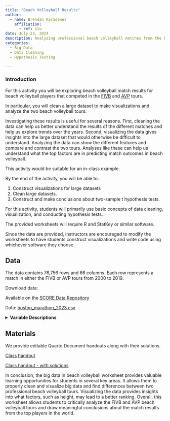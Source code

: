 ```yaml
---
title: "Beach Volleyball Results"
author:
  - name: Brendan Karadenes
    affiliation: 
      - ref: slu
date: July 23, 2024
description: Analyzing professional beach volleyball matches from the FIVB and AVP tours.
categories:
  - Big Data
  - Data Cleaning 
  - Hypothesis Testing

---
```


### Introduction

For this activity you will be exploring beach volleyball match results for beach volleyball players that competed in the [FIVB](https://www.fivb.com/beach-volleyball/){target="_blank"} and [AVP](https://avp.com/){target="_blank"} tours.

In particular, you will clean a large dataset to make visualizations and analyze the two beach volleyball tours.

Investigating these results is useful for several reasons. First, cleaning the data can help us better understand the results of the different matches and help us explore trends over the years. Second, visualizing the data gives insights into the large dataset that would otherwise be difficult to understand. Analyzing the data can show the different features and compare and contrast the two tours. Analyses like these can help us understand what the top factors are in predicting match outcomes in beach volleyball. 

::: {.callout-note collapse="true" title="Activity Length" appearance="minimal"}
This activity would be suitable for an in-class example.
:::

::: {.callout-note collapse="true" title="Learning Objectives" appearance="minimal"}
By the end of the activity, you will be able to:

1.  Construct visualizations for large datasets
2.  Clean large datasets.
3.  Construct and make conclusions about two-sample t hypothesis tests.
:::

::: {.callout-note collapse="true" title="Methods" appearance="minimal"}
For this activity, students will primarily use basic concepts of data cleaning, visualization, and conducting hypothesis tests.
:::

::: {.callout-note collapse="true" title="Technology Requiremens" appearance="minimal"}
The provided worksheets will require R and StatKey or similar software. 

Since the data are provided, instructors are encouraged to modify the worksheets to have students construct visualizations and write code using whichever software they choose.
:::

## Data 

The data contains 76,756 rows and 66 columns. Each row represents a match in either the FIVB or AVP tours from 2000 to 2019.

Download data: 

Available on the [SCORE Data Repository](https://data.scorenetwork.org/)

Data: [boston_marathon_2023.csv](https://github.com/SCOREnetworkorg/sports-data-repository/raw/main/data/vb_matches.csv)

<details>
<summary><b>Variable Descriptions</b></summary>

| Variable       | Description                                                              |
|-----------------|-------------------------------------------------------|
| circuit      | the tour the match is a part of                                                  |
| tournament  | name of the tournament on the tour                         |
| country   | name of host country                          |
| year | year the match took place |
| gender           | gender of the teams                                                           |
| match_num         | match number in the tournament                                                         |
| w_player1           | player one on the winning team's name                                       |
| w_p1_age     | player one on the winning team's age                                                     |
| w_p1_hgt      | player one on the winning team's height in inches                                             |
| w_p1_country     | player one on the winning team's home country              |
| w_player2     | player two on the winning team's name        |
| w_p2_age      | player two on the winning team's age                                                 |
| w_p2_hgt  | player two on the winning team's height in inches                                           |
| w_p2_country | player two on the winning team's home country                                                    |
| w_rank | rank of the winning team                                                    |
| l_player1           | player one on the losing team's name                                       |
| l_p1_age     | player one on the losing team's age                                                     |
| l_p1_hgt      | player one on the losing team's height in inches                                             |
| l_p1_country     | player one on the losing team's home country              |
| l_player2     | player two on the losing team's name        |
| l_p2_age      | player two on the losing team's age                                                 |
| l_p2_hgt  | player two on the losing team's height in inches                                           |
| l_p2_country | player two on the losing team's home country                                                    |
| l_rank | rank of the losing team                                                    | 
| first_round | score from first round of the match |
| second_round | score from second round of the match |
| third_round | score from third round of the match |
| duration | duration of the match in minutes |
| bracket | bracket the match was a part of in the tournament |
| round | round number in the tournament |
| w_p1_tot_attacks | number of attacks for winning team's player 1 |
| w_p1_tot_kills | number of kills for winning team's player 1 |
| w_p1_tot_errors | winning team's player 1 mistakes |
| w_p1_tot_hitpct | winning team's player 1 total hit percentage |
| w_p1_tot_aces | winning team's player 1 total number of aces |
| w_p1_tot_serve_errors | winning team's player 1 total number of serve errors |
| w_p1_tot_blocks | winning team's player 1 total number of blocks |
| w_p1_tot_digs | winning team's player 1 total number of digs |
| w_p2_tot_attacks | number of attacks for winning team's player 2 |
| w_p2_tot_kills | number of kills for winning team's player 2 |
| w_p2_tot_errors | winning team's player 2 mistakes |
| w_p2_tot_hitpct | winning team's player 2 total hit percentage |
| w_p2_tot_aces | winning team's player 2 total number of aces |
| w_p2_tot_serve_errors | winning team's player 2 total number of serve errors |
| w_p2_tot_blocks | winning team's player 2 total number of blocks |
| w_p2_tot_digs | winning team's player 2 total number of digs |
| l_p1_tot_attacks | number of attacks for losing team's player 1 |
| l_p1_tot_kills | number of kills for losing team's player 1 |
| l_p1_tot_errors | losing team's player 1 mistakes |
| l_p1_tot_hitpct | losing team's player 1 total hit percentage |
| l_p1_tot_aces | losing team's player 1 total number of aces |
| l_p1_tot_serve_errors | losing team's player 1 total number of serve errors |
| l_p1_tot_blocks | losing team's player 1 total number of blocks |
| l_p1_tot_digs | losing team's player 1 total number of digs |
| l_p2_tot_attacks | number of attacks for losing team's player 2 |
| l_p2_tot_kills | number of kills for losing team's player 2 |
| l_p2_tot_errors | losing team's player 2 mistakes |
| l_p2_tot_hitpct | losing team's player 2 total hit percentage |
| l_p2_tot_aces | losing team's player 2 total number of aces |
| l_p2_tot_serve_errors | losing team's player 2 total number of serve errors |
| l_p2_tot_blocks | losing team's player 2 total number of blocks |
| l_p2_tot_digs | losing team's player 2 total number of digs |
| w_p1_birthyear | winning team's player 1 birthyear |
| w_p2_birthyear | winning team's player 2 birthyear |
| l_p1_birthyear | losing team's player 1 birthyear |
| l_p2_birthyear | losing team's player 2 birthyear |

**Data Source**

[Tidy Tuesday Github](https://github.com/rfordatascience/tidytuesday/blob/master/data/2020/2020-05-19/readme.md){target="_blank"}

</details>

## Materials

We provide editable Quarto Document handouts along with their solutions.

[Class handout](beach_vb_ws.qmd)

[Class handout - with solutions](beach_vb_ws_key.qmd)

::: {.callout-note collapse="true" title="Conclusion" appearance="minimal"}
In conclusion, the big data in beach volleyball worksheet provides valuable learning opportunities for students in several key areas. It allows them to properly clean and visualize big data and find differences between two professional beach volleyball tours. Visualizing the data provides insights into what factors, such as height, may lead to a better ranking. Overall, this worksheet allows students to critically analyze the FIVB and AVP beach volleyball tours and draw meaningful conclusions about the match results from the top players in the world.
:::





